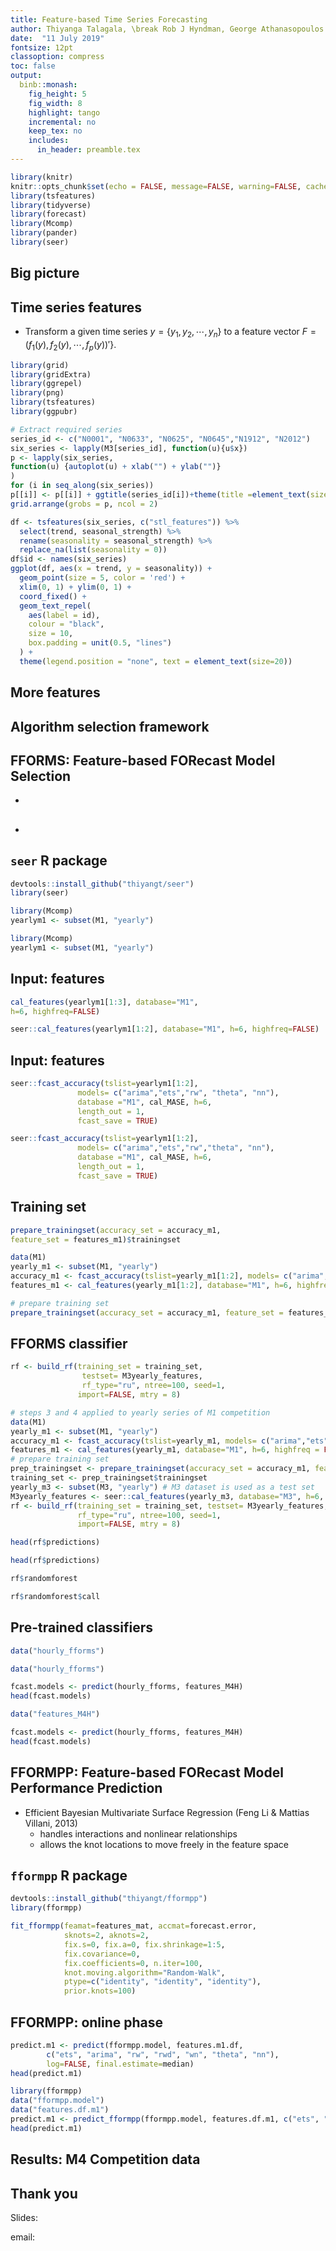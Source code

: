 ```yaml
---
title: Feature-based Time Series Forecasting
author: Thiyanga Talagala, \break Rob J Hyndman, George Athanasopoulos \break Feng Li, Yanfei Kang
date:  "11 July 2019"
fontsize: 12pt
classoption: compress
toc: false
output:
  binb::monash:
    fig_height: 5
    fig_width: 8
    highlight: tango
    incremental: no
    keep_tex: no
    includes:
      in_header: preamble.tex
---
```



```r
library(knitr)
knitr::opts_chunk$set(echo = FALSE, message=FALSE, warning=FALSE, cache=FALSE, dev.args=list(bg=grey(0.9), pointsize=11))
library(tsfeatures)
library(tidyverse)
library(forecast)
library(Mcomp)
library(pander)
library(seer)
```



## Big picture

\begin{tikzpicture}
    \node<1> (img1) {\centerline{\includegraphics[width=\paperwidth, height=6.3cm]{img/rice1.png}}};
    \node<2> (img2) {\centerline{\includegraphics[width=\paperwidth, height=6.3cm]{img/rice2.png}}};
\end{tikzpicture}

\begin{itemize}[<+->]
\vfill\item What algorithm is likely to perform best?
\vfill\item Algorithm selection problem, John Rice (1976)
\end{itemize}


## Time series features

\fontsize{13}{14}\sf

* Transform a given time series $y=\{y_1, y_2, \cdots, y_n\}$ to a feature vector $F = (f_1(y), f_2(y), \cdots, f_p(y))'$}.

\pause

\begincols
\begincol{.48\textwidth}


```r
library(grid)
library(gridExtra)
library(ggrepel)
library(png)
library(tsfeatures)
library(ggpubr)

# Extract required series
series_id <- c("N0001", "N0633", "N0625", "N0645","N1912", "N2012")
six_series <- lapply(M3[series_id], function(u){u$x})
p <- lapply(six_series,
function(u) {autoplot(u) + xlab("") + ylab("")}
)
for (i in seq_along(six_series))
p[[i]] <- p[[i]] + ggtitle(series_id[i])+theme(title =element_text(size=30, face='bold'))
grid.arrange(grobs = p, ncol = 2)

```

\endcol 
\begincol{.48\textwidth}

\pause

```r
df <- tsfeatures(six_series, c("stl_features")) %>%
  select(trend, seasonal_strength) %>%
  rename(seasonality = seasonal_strength) %>%
  replace_na(list(seasonality = 0))
df$id <- names(six_series)
ggplot(df, aes(x = trend, y = seasonality)) +
  geom_point(size = 5, color = 'red') +
  xlim(0, 1) + ylim(0, 1) +
  coord_fixed() +
  geom_text_repel(
    aes(label = id),
    colour = "black",
    size = 10,
    box.padding = unit(0.5, "lines")
  ) +
  theme(legend.position = "none", text = element_text(size=20))
```

  \endcol
\endcols

## More features

\begin{textblock}{12}(0.1,1.3)
\begin{multicols}{2}
  \begin{itemize}\tightlist
    \item length
    \item strength of seasonality
    \item strength of trend
    \item linearity
    \item curvature
    \item spikiness
    \item stability
    \item lumpiness
    \item spectral entropy
    \item Hurst exponent
    \item nonlinearity
    \item unit root test statistics
    \item parameter estimates of Holt's linear trend method
    \item parameter estimates of Holt-Winters' additive method
    \item ACF and PACF based features - calculated on raw, differenced, seasonally-differenced series and remainder series.
    \end{itemize}
\end{multicols}
\end{textblock}


## Algorithm selection framework

\begin{tikzpicture}
    \node<1> (img1) {\centerline{\includegraphics[width=\paperwidth]{img/f1.png}}};
    \node<2> (img2) {\centerline{\includegraphics[width=\paperwidth]{img/f2.png}}};
    \node<3> (img3) {\centerline{\includegraphics[width=\paperwidth]{img/f3.png}}};
    \node<4> (img4) {\centerline{\includegraphics[width=\paperwidth]{img/f4.png}}};
    \node<5> (img5) {\centerline{\includegraphics[width=\paperwidth]{img/f5.png}}};
    \node<6> (img6) {\centerline{\includegraphics[width=\paperwidth]{img/f6.png}}};
    \node<7> (img7) {\centerline{\includegraphics[width=\paperwidth]{img/f7.png}}};
    \node<8> (img8) {\centerline{\includegraphics[width=\paperwidth]{img/f8.png}}};
    \node<9> (img9) {\centerline{\includegraphics[width=\paperwidth]{img/f9.png}}};
    \node<10> (img10) {\centerline{\includegraphics[width=\paperwidth]{img/f10.png}}};
    \node<11> (img11) {\centerline{\includegraphics[width=\paperwidth]{img/f11.png}}};
    \node<12> (img12) {\centerline{\includegraphics[width=\paperwidth]{img/f12.png}}};
    \node<13> (img13) {\centerline{\includegraphics[width=\paperwidth]{img/f13.png}}};
    \node<14> (img14) {\centerline{\includegraphics[width=\paperwidth]{img/fh14.png}}};
\end{tikzpicture}

## FFORMS: Feature-based FORecast Model Selection

 \centerline{\includegraphics[width=\paperwidth]{img/fformsd1.png}}
 
* \fontsize{8}{8}{three algorithms: \colorbox{violet}{\color{white}{FFORMS}}, FFORMPP}

## \fontsize{12}{12}\bf\sffamily FFORMPP: Feature-based FORecast Model Performance Prediction

 \centerline{\includegraphics[width=\paperwidth]{img/fformppd1.png}}
 
* \fontsize{8}{8}{three algorithms: \colorbox{violet}{\color{white}{FFORMS}}, \colorbox{cyan}{\color{black}{FFORMPP}}}


## `seer` R package

\textbf{Installation}
```r
devtools::install_github("thiyangt/seer")
library(seer)
```
\begin{tikzpicture}[remember picture,overlay]  
  \node [xshift=-1.5cm,yshift=-2cm] at (current page.north east)
    {\includegraphics[width=\textwidth,height=3cm,keepaspectratio]{img/seer.png}};
\end{tikzpicture}

\pause

\textbf{Example datasets}

\colorbox{blue}{\textbf{\color{white}{observed time series - M1 yearly series (181)}}}

```r
library(Mcomp)
yearlym1 <- subset(M1, "yearly")
```
\pause

```r
library(Mcomp)
yearlym1 <- subset(M1, "yearly")
```



## Input: features

```r
cal_features(yearlym1[1:3], database="M1",
h=6, highfreq=FALSE)

```
\fontsize{8}{10}\sf


```r
seer::cal_features(yearlym1[1:2], database="M1", h=6, highfreq=FALSE) 
```

## Input: features

\fontsize{10}{10}\sf
```r 
seer::fcast_accuracy(tslist=yearlym1[1:2], 
               models= c("arima","ets","rw", "theta", "nn"), 
               database ="M1", cal_MASE, h=6, 
               length_out = 1, 
               fcast_save = TRUE)
```

\fontsize{6}{6}\sf
```r
seer::fcast_accuracy(tslist=yearlym1[1:2], 
               models= c("arima","ets","rw","theta", "nn"), 
               database ="M1", cal_MASE, h=6, 
               length_out = 1, 
               fcast_save = TRUE)
```

## Training set

```r
prepare_trainingset(accuracy_set = accuracy_m1, 
feature_set = features_m1)$trainingset
```

\fontsize{8}{10}\sf

```r
data(M1)
yearly_m1 <- subset(M1, "yearly")
accuracy_m1 <- fcast_accuracy(tslist=yearly_m1[1:2], models= c("arima","ets","rw","rwd", "theta", "nn"), database ="M1", cal_MASE, h=6, length_out = 1, fcast_save = TRUE)
features_m1 <- cal_features(yearly_m1[1:2], database="M1", h=6, highfreq = FALSE)

# prepare training set
prepare_trainingset(accuracy_set = accuracy_m1, feature_set = features_m1)$trainingset
```

## FFORMS classifier

\fontsize{12}{12}\sf
```r
rf <- build_rf(training_set = training_set, 
                testset= M3yearly_features,  
                rf_type="ru", ntree=100, seed=1, 
               import=FALSE, mtry = 8)
```


```r
# steps 3 and 4 applied to yearly series of M1 competition
data(M1)
yearly_m1 <- subset(M1, "yearly")
accuracy_m1 <- fcast_accuracy(tslist=yearly_m1, models= c("arima","ets","rw","rwd", "theta", "nn"), database ="M1", cal_MASE, h=6, length_out = 1, fcast_save = TRUE)
features_m1 <- cal_features(yearly_m1, database="M1", h=6, highfreq = FALSE)
# prepare training set
prep_trainingset <- prepare_trainingset(accuracy_set = accuracy_m1, feature_set = features_m1)
training_set <- prep_trainingset$trainingset
yearly_m3 <- subset(M3, "yearly") # M3 dataset is used as a test set
M3yearly_features <- seer::cal_features(yearly_m3, database="M3", h=6, highfreq = FALSE)
rf <- build_rf(training_set = training_set, testset= M3yearly_features,  
               rf_type="ru", ntree=100, seed=1, 
               import=FALSE, mtry = 8)
```
\fontsize{8}{8}\sf
\colorbox{red}{\textbf{\color{white}{Predictions}}}
\fontsize{8}{8}\sf
```r
head(rf$predictions)
```

```r
head(rf$predictions)
```

\colorbox{red}{\textbf{\color{white}{FFORMS classifier}}}


\fontsize{8}{8}\sf
```r
rf$randomforest
```
```r
rf$randomforest$call
```

## Pre-trained classifiers

\textbf{Load hourly data FFORMS classifier}

```r
data("hourly_fforms")
```

```r
data("hourly_fforms")
```

\pause

\textbf{Forecast hourly time series in the M4-competition}

```r
fcast.models <- predict(hourly_fforms, features_M4H)
head(fcast.models)
```

```r
data("features_M4H")
```

```r
fcast.models <- predict(hourly_fforms, features_M4H)
head(fcast.models)
```

## FFORMPP: Feature-based FORecast Model Performance Prediction

\centerline{\includegraphics[width=8cm]{img/mul.png}}

- Efficient Bayesian Multivariate Surface Regression (Feng Li &  Mattias Villani, 2013)
     - handles interactions and nonlinear relationships 
     - allows the knot locations to move freely in the feature space

## `fformpp` R package

\textbf{Installation}

```r
devtools::install_github("thiyangt/fformpp")
library(fformpp)
```

\textbf{Train a model}

\fontsize{11}{11}\sf
```r
fit_fformpp(feamat=features_mat, accmat=forecast.error, 
            sknots=2, aknots=2,
            fix.s=0, fix.a=0, fix.shrinkage=1:5,            
            fix.covariance=0,
            fix.coefficients=0, n.iter=100,
            knot.moving.algorithm="Random-Walk",
            ptype=c("identity", "identity", "identity"),
            prior.knots=100)

```

## FFORMPP: online phase

\fontsize{10}{12}\sf
```r
predict.m1 <- predict(fformpp.model, features.m1.df,
        c("ets", "arima", "rw", "rwd", "wn", "theta", "nn"),
        log=FALSE, final.estimate=median)
head(predict.m1)

```
\fontsize{8}{8}\sf
```r
library(fformpp)
data("fformpp.model")
data("features.df.m1")
predict.m1 <- predict_fformpp(fformpp.model, features.df.m1, c("ets", "arima", "rw", "rwd", "wn", "theta", "nn"), log=FALSE, final.estimate=median)
head(predict.m1)
```



## Results: M4 Competition data

\begin{table}[!h]
\centering\scriptsize\tabcolsep=0.12cm
\begin{tabular}{l|rrrrrr}
 & Yearly & Quarterly & Monthly & Weekly & Daily & Hourly \\\hline
\textcolor{red}{FFORMS\_individual} & 3.17 &  1.20 &  0.98&  2.31 & 3.57 &  0.84\\
\textcolor{blue}{FFORMPP\_combination} & 3.07 &  1.13 &  0.89&  2.46 & 3.62 &  0.96\\\hline
auto.arima & 3.40 &1.17  &0.93  & 2.55 &  -& - \\
ets & 3.44 &  1.16& 0.95 &  -&-  &  -\\
theta & 3.37 &1.24  & 0.97 &2.64  & 3.33 & 1.59 \\
rwd & 3.07 & 1.33 & 1.18  & 2.68  & 3.25 & 11.45 \\
rw & 3.97 & 1.48 & 1.21  &2.78  & 3.27 & 11.60 \\
nn & 4.06 & 1.55 &  1.14 &4.04 & 3.90 & 1.09 \\
stlar & - & 2.02 &  1.33& 3.15 & 4.49 & 1.49 \\
snaive & - &  1.66& 1.26 &  2.78& 24.46 & 2.86 \\
tbats & - & 1.19 &  1.05& 2.49 & 3.27 &  1.30\\
wn & 13.42 &  6.50&  4.11&  49.91& 38.07 & 11.68 \\
mstlarima & - & - &  - & - & 3.84 &  1.12\\
mstlets & - &  - &  - &  - & 3.73 &  1.23\\
combination (mean) & 4.09 & 1.58 &  1.16&6.96  & 7.94 & 3.93 \\\hline
M4-1st & 2.98 & 1.12 &  0.88& 2.36 & 3.45 & 0.89\\
M4-2nd & 3.06 & 1.11 &  0.89& 2.11 & 3.34 & 0.81\\
M4-3rd & 3.13 & 1.23 &  0.95& 2.16 & 2.64 & 0.87\\\hline
\end{tabular}
\end{table}

## Thank you

\textbf{R packages and papers}
\fontsize{14}{17}\sf

\begin{alertblock}{R packages}
\begin{itemize}\tightlist
 \item \alert{seer}: FFORMS \newline\textbf{github.com/thiyangt/seer}
 \item \alert{fformpp}: FFORMPP \newline\textbf{github.com/thiyangt/fformpp}
\end{itemize}
\end{alertblock}

\begin{alertblock}{Papers}
Available from \bf{robjhyndman.com}
\end{alertblock}

Slides: \bf{https://thiyanga.netlify.com/talks/user2019.pdf}

email: \textcolor{blue}{\bf{thiyanga.talagala@monash.edu}}
